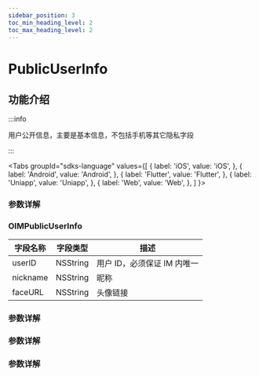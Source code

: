 ```yaml
---
sidebar_position: 3
toc_min_heading_level: 2
toc_max_heading_level: 2
---
```


# PublicUserInfo

## 功能介绍

:::info

用户公开信息，主要是基本信息，不包括手机等其它隐私字段

:::

<Tabs
groupId="sdks-language"
values={[
{ label: 'iOS', value: 'iOS', },
{ label: 'Android', value: 'Android', },
{ label: 'Flutter', value: 'Flutter', },
{ label: 'Uniapp', value: 'Uniapp', },
{ label: 'Web', value: 'Web', },
]
}>

<TabItem value="Flutter">

### 参数详解

</TabItem>

<TabItem value="iOS">

### OIMPublicUserInfo

| 字段名称 | 字段类型 | 描述                        |
| -------- | -------- | --------------------------- |
| userID   | NSString | 用户 ID，必须保证 IM 内唯一 |
| nickname | NSString | 昵称                        |
| faceURL  | NSString | 头像链接                    |

</TabItem>

<TabItem value="Android">

### 参数详解

</TabItem>

<TabItem value="Web">

### 参数详解

</TabItem>

<TabItem value="Uniapp">

### 参数详解

</TabItem>

</Tabs>
